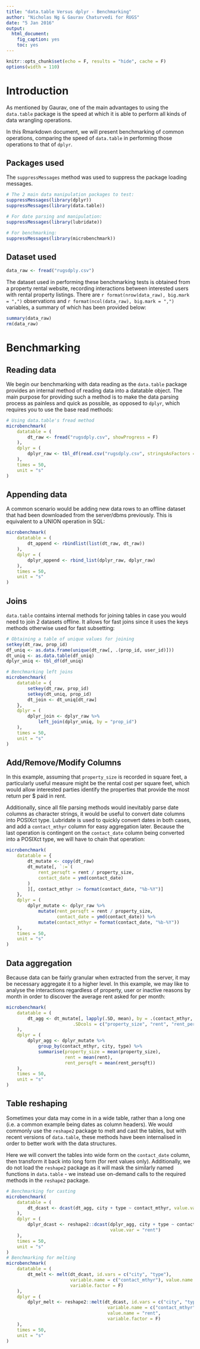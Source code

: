 ```yaml
---
title: "data.table Versus dplyr - Benchmarking"
author: "Nicholas Ng & Gaurav Chaturvedi for RUGS"
date: "5 Jan 2016"
output: 
  html_document: 
    fig_caption: yes
    toc: yes
---
```

```r
knitr::opts_chunk$set(echo = F, results = "hide", cache = F)
options(width = 110)
```

# Introduction
As mentioned by Gaurav, one of the main advantages to using the `data.table` package is the speed at which it is able to perform all kinds of data wrangling operations.

In this Rmarkdown document, we will present benchmarking of common operations, comparing the speed of `data.table` in performing those operations to that of `dplyr`.

## Packages used
The `suppressMessages` method was used to suppress the package loading messages.
```r
# The 2 main data manipulation packages to test:
suppressMessages(library(dplyr))
suppressMessages(library(data.table))

# For date parsing and manipulation:
suppressMessages(library(lubridate))

# For benchmarking:
suppressMessages(library(microbenchmark))
```

## Dataset used
```r
data_raw <- fread("rugsdply.csv")
```
The dataset used in performing these benchmarking tests is obtained from a property rental website, recording interactions between interested users with rental property listings. There are `r format(nrow(data_raw), big.mark = ",")` observations and `r format(ncol(data_raw), big.mark = ",")` variables, a summary of which has been provided below:
```r
summary(data_raw)
rm(data_raw)
```

# Benchmarking
## Reading data
We begin our benchmarking with data reading as the `data.table` package provides an internal method of reading data into a datatable object. The main purpose for providing such a method is to make the data parsing process as painless and quick as possible, as opposed to `dplyr`, which requires you to use the base read methods:
```r
# Using data.table's fread method
microbenchmark(
    datatable = (
        dt_raw <- fread("rugsdply.csv", showProgress = F)
    ),
    dplyr = (
        dplyr_raw <- tbl_df(read.csv("rugsdply.csv", stringsAsFactors = F))
    ),
    times = 50,
    unit = "s"
)
```

## Appending data
A common scenario would be adding new data rows to an offline dataset that had been downloaded from the server/dbms previously. This is equivalent to a UNION operation in SQL:
```r
microbenchmark(
    datatable = (
        dt_append <- rbindlist(list(dt_raw, dt_raw))
    ),
    dplyr = (
        dplyr_append <- rbind_list(dplyr_raw, dplyr_raw)
    ),
    times = 50,
    unit = "s"
)
```

## Joins
`data.table` contains internal methods for joining tables in case you would need to join 2 datasets offline. It allows for fast joins since it uses the keys methods otherwise used for fast subsetting:
```r
# Obtaining a table of unique values for joining
setkey(dt_raw, prop_id)
df_uniq <- as.data.frame(unique(dt_raw[, .(prop_id, user_id)]))
dt_uniq <- as.data.table(df_uniq)
dplyr_uniq <- tbl_df(df_uniq)

# Benchmarking left joins
microbenchmark(
    datatable = {
        setkey(dt_raw, prop_id)
        setkey(dt_uniq, prop_id)
        dt_join <- dt_uniq[dt_raw]
    },
    dplyr = (
        dplyr_join <- dplyr_raw %>%
            left_join(dplyr_uniq, by = "prop_id")
    ),
    times = 50,
    unit = "s"
)
```

## Add/Remove/Modify Columns
In this example, assuming that `property_size` is recorded in square feet, a particularly useful measure might be the rental cost per square feet, which would allow interested parties identify the properties that provide the most return per $ paid in rent.

Additionally, since all file parsing methods would inevitably parse date columns as character strings, it would be useful to convert date columns into POSIXct type. Lubridate is used to quickly convert dates in both cases, and add a `contact_mthyr` column for easy aggregation later. Because the last operation is contingent on the `contact_date` column being converted into a POSIXct type, we will have to chain that operation:
```r
microbenchmark(
    datatable = {
        dt_mutate <- copy(dt_raw)
        dt_mutate[, `:=`(
            rent_persqft = rent / property_size,
            contact_date = ymd(contact_date)
        )
        ][, contact_mthyr := format(contact_date, "%b-%Y")]
    },
    dplyr = (
        dplyr_mutate <- dplyr_raw %>%
            mutate(rent_persqft = rent / property_size, 
                   contact_date = ymd(contact_date)) %>%
            mutate(contact_mthyr = format(contact_date, "%b-%Y"))
    ),
    times = 50,
    unit = "s"
)
```

## Data aggregation
Because data can be fairly granular when extracted from the server, it may be necessary aggregate it to a higher level. In this example, we may like to analyse the interactions regardless of property, user or inactive reasons by month in order to discover the average rent asked for per month:
```r
microbenchmark(
    datatable = (
        dt_agg <- dt_mutate[, lapply(.SD, mean), by = .(contact_mthyr, city, type),
                         .SDcols = c("property_size", "rent", "rent_persqft")]
    ),
    dplyr = (
        dplyr_agg <- dplyr_mutate %>%
            group_by(contact_mthyr, city, type) %>%
            summarise(property_size = mean(property_size),
                      rent = mean(rent),
                      rent_persqft = mean(rent_persqft))
    ),
    times = 50,
    unit = "s"
)
```

## Table reshaping
Sometimes your data may come in in a wide table, rather than a long one (i.e. a common example being dates as column headers). We would commonly use the `reshape2` package to melt and cast the tables, but with recent versions of `data.table`, these methods have been internalised in order to better work with the data structures.

Here we will convert the tables into wide form on the `contact_date` column, then transform it back into long form (for rent values only). Additionally, we do not load the `reshape2` package as it will mask the similarly named functions in `data.table` - we instead use on-demand calls to the required methods in the `reshape2` package.
```r
# Benchmarking for casting
microbenchmark(
    datatable = (
        dt_dcast <- dcast(dt_agg, city + type ~ contact_mthyr, value.var = "rent")
    ),
    dplyr = (
        dplyr_dcast <- reshape2::dcast(dplyr_agg, city + type ~ contact_mthyr,
                                       value.var = "rent")
    ),
    times = 50,
    unit = "s"
)
# Benchmarking for melting
microbenchmark(
    datatable = (
        dt_melt <- melt(dt_dcast, id.vars = c("city", "type"), 
                        variable.name = c("contact_mthyr"), value.name = "rent",
                        variable.factor = F)
    ),
    dplyr = (
        dplyr_melt <- reshape2::melt(dt_dcast, id.vars = c("city", "type"), 
                                      variable.name = c("contact_mthyr"),
                                      value.name = "rent",
                                      variable.factor = F)
    ),
    times = 50,
    unit = "s"
)
```
